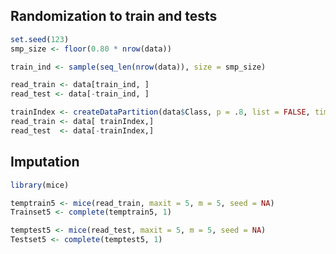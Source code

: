 
## Randomization to train and tests

```r
set.seed(123)
smp_size <- floor(0.80 * nrow(data))

train_ind <- sample(seq_len(nrow(data)), size = smp_size)

read_train <- data[train_ind, ]
read_test <- data[-train_ind, ]

trainIndex <- createDataPartition(data$Class, p = .8, list = FALSE, times = 1)
read_train <- data[ trainIndex,]
read_test  <- data[-trainIndex,]
```


## Imputation 
```r

library(mice)

temptrain5 <- mice(read_train, maxit = 5, m = 5, seed = NA)
Trainset5 <- complete(temptrain5, 1)

temptest5 <- mice(read_test, maxit = 5, m = 5, seed = NA)
Testset5 <- complete(temptest5, 1)
```

